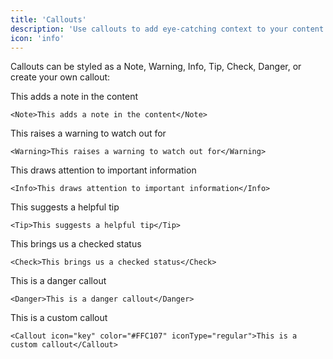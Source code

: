 ```yaml
---
title: 'Callouts'
description: 'Use callouts to add eye-catching context to your content'
icon: 'info'
---
```


Callouts can be styled as a Note, Warning, Info, Tip, Check, Danger, or create your own callout:

<Note>This adds a note in the content</Note>

```mdx
<Note>This adds a note in the content</Note>
```

<Warning>This raises a warning to watch out for</Warning>

```mdx
<Warning>This raises a warning to watch out for</Warning>
```

<Info>This draws attention to important information</Info>

```mdx
<Info>This draws attention to important information</Info>
```

<Tip>This suggests a helpful tip</Tip>

```mdx
<Tip>This suggests a helpful tip</Tip>
```

<Check>This brings us a checked status</Check>

```mdx
<Check>This brings us a checked status</Check>
```

<Danger>This is a danger callout</Danger>

```mdx
<Danger>This is a danger callout</Danger>
```

<Callout icon="key" color="#FFC107" iconType="regular"> This is a custom callout</Callout>

```mdx
<Callout icon="key" color="#FFC107" iconType="regular">This is a custom callout</Callout>
```
